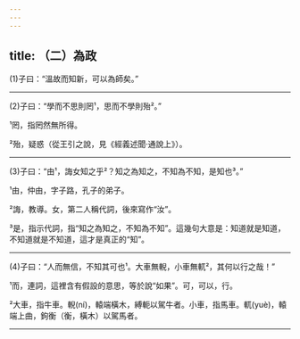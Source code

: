 ```yaml
---
---
---
```

title: （二）為政
---



(1)子曰：“溫故而知新，可以為師矣。”



--------------------

(2)子曰：“學而不思則罔¹，思而不學則殆²。”

¹罔，指罔然無所得。

²殆，疑惑（從王引之說，見《經義述聞·通說上》）。



--------------------

(3)子曰：“由¹，誨女知之乎²？知之為知之，不知為不知，是知也³。”

¹由，仲由，字子路，孔子的弟子。

²誨，教導。女，第二人稱代詞，後來寫作“汝”。

³是，指示代詞，指“知之為知之，不知為不知”。這幾句大意是：知道就是知道，不知道就是不知道，這才是真正的“知”。



--------------------

(4)子曰：“人而無信，不知其可也¹。大車無輗，小車無軏²，其何以行之哉！”

¹而，連詞，這裡含有假設的意思，等於說“如果”。可，可以，行。

²大車，指牛車。輗(ní)，轅端橫木，縛軛以駕牛者。小車，指馬車。軏(yuè)，轅端上曲，鉤衡（衡，橫木）以駕馬者。






--------------------